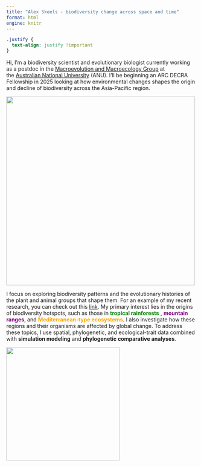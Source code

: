 ```yaml
---
title: "Alex Skeels - biodiversity change across space and time"
format: html
engine: knitr
---
```


```css
.justify {
  text-align: justify !important
}
```

::: justify
Hi, I'm a biodiversity scientist and evolutionary biologist currently working as a postdoc in the [Macroevolution and Macroecology Group](http://www.macroevoeco.com/) at the [Australian National University](https://biology.anu.edu.au/research/divisions/ecology-and-evolution) (ANU). I'll be beginning an ARC DECRA Fellowship in 2025 looking at how environmental changes shapes the origin and decline of biodiversity across the Asia-Pacific region.

![](pictures/me2.jpg){width="500" fig-align="center"} 

I focus on exploring biodiversity patterns and the evolutionary histories of the plant and animal groups that shape them. For an example of my recent research, you can check out this [link](https://www.science.org/stoken/author-tokens/ST-1301/full). My primary interest lies in the origins of biodiversity hotspots, such as those in **[tropical rainforests]{style="color:green;"}** , **[mountain ranges]{style="color:purple;"}**, and **[Mediterranean-type ecosystems]{style="color:orange;"}**. I also investigate how these regions and their organisms are affected by global change. To address these topics, I use spatial, phylogenetic, and ecological-trait data combined with **simulation modeling** and **phylogenetic comparative analyses**.

![](pictures/me3.jpg){width="300" fig-align="center"}
:::